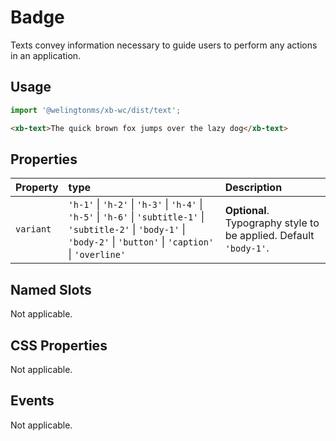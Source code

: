 # Badge

Texts convey information necessary to guide users to perform any actions in an application.

## Usage

```js
import '@welingtonms/xb-wc/dist/text';
```

```html
<xb-text>The quick brown fox jumps over the lazy dog</xb-text>
```

## Properties

| Property  | type                                                                                                                                                                                                                        | Description                                                       |
| :-------- | :-------------------------------------------------------------------------------------------------------------------------------------------------------------------------------------------------------------------------- | :---------------------------------------------------------------- |
| `variant` | `'h-1'` &#124; `'h-2'` &#124; `'h-3'` &#124; `'h-4'` &#124; `'h-5'` &#124; `'h-6'` &#124; `'subtitle-1'` &#124; `'subtitle-2'` &#124; `'body-1'` &#124; `'body-2'` &#124; `'button'` &#124; `'caption'` &#124; `'overline'` | **Optional**. Typography style to be applied. Default `'body-1'`. |

## Named Slots

Not applicable.

## CSS Properties

Not applicable.

## Events

Not applicable.
